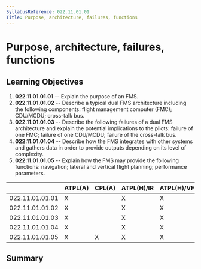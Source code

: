```yaml
---
SyllabusReference: 022.11.01.01
Title: Purpose, architecture, failures, functions
---
```


# Purpose, architecture, failures, functions

## Learning Objectives

1.  **022.11.01.01.01** -- Explain the purpose of an FMS.
2.  **022.11.01.01.02** -- Describe a typical dual FMS architecture including
    the following components: flight management computer (FMC); CDU/MCDU;
    cross-talk bus.
3.  **022.11.01.01.03** -- Describe the following failures of a dual FMS
    architecture and explain the potential implications to the pilots: failure
    of one FMC; failure of one CDU/MCDU; failure of the cross-talk bus.
4.  **022.11.01.01.04** -- Describe how the FMS integrates with other systems
    and gathers data in order to provide outputs depending on its level of
    complexity.
5.  **022.11.01.01.05** -- Explain how the FMS may provide the following
    functions: navigation; lateral and vertical flight planning; performance
    parameters.

|                 | ATPL(A) | CPL(A) | ATPL(H)/IR | ATPL(H)/VFR | CPL(H) | IR  | CBIR(A) |
| --------------- | ------- | ------ | ---------- | ----------- | ------ | --- | ------- |
| 022.11.01.01.01 | X       |        | X          | X           |        | X   |         |
| 022.11.01.01.02 | X       |        | X          | X           |        |     |         |
| 022.11.01.01.03 | X       |        | X          | X           |        |     |         |
| 022.11.01.01.04 | X       |        | X          | X           |        | X   |         |
| 022.11.01.01.05 | X       | X      | X          | X           |        | X   |         |

## Summary

